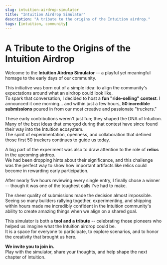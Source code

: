 ```yaml
---
slug: intuition-airdrop-simulator
title: "Intuition Airdrop Simulator"
description: "A tribute to the origins of the Intuition airdrop."
tags: [intuition, community]
---
```


# A Tribute to the Origins of the Intuition Airdrop

Welcome to the **Intuition Airdrop Simulator** -- a playful yet meaningful homage to the early days of our community.


<Tweet id="1971600745842757683" />

This initiative was born out of a simple idea: to align the community's expectations around what an airdrop could look like.  
To spark that conversation, I decided to host a **fun "ride-selling" contest**. I announced it one morning... and within just a few hours, **50 incredible submissions** poured in from our most creative and passionate "truckers."

These early contributions weren't just fun; they shaped the DNA of Intuition.  
Many of the best ideas that emerged during that contest have since found their way into the Intuition ecosystem.  
The spirit of experimentation, openness, and collaboration that defined those first 50 truckers continues to guide us today.

A big part of the experiment was also to draw attention to the role of **relics** in the upcoming airdrop.  
We had been dropping hints about their significance, and this challenge was the perfect way to show how important artifacts like relics could become in rewarding early participation.

After nearly five hours reviewing every single entry, I finally chose a winner -- though it was one of the toughest calls I've had to make.  
<Tweet id="1971785180558905784" />

The sheer quality of submissions made the decision almost impossible.  
Seeing so many builders rallying together, experimenting, and shipping within hours made me incredibly confident in the Intuition community's ability to create amazing things when we align on a shared goal.

This simulator is both a **tool and a tribute** -- celebrating those pioneers who helped us imagine what the Intuition airdrop could be.  
It is a space for everyone to participate, to explore scenarios, and to honor the creativity that brought us here.

**We invite you to join in.**  
Play with the simulator, share your thoughts, and help shape the next chapter of Intuition.
